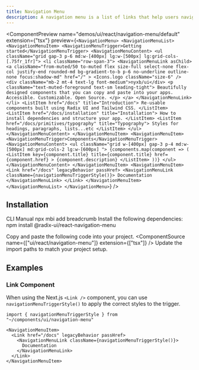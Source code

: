 ```yaml
---
title: Navigation Menu
description: A navigation menu is a list of links that help users navigate between different pages on a website.
---
```


<ComponentPreview
  name="demos/ui/react/navigation-menu/default"
  extension={"tsx"}
  preview={`<NavigationMenu>
      <NavigationMenuList>
        <NavigationMenuItem>
            <NavigationMenuTrigger>Getting started</NavigationMenuTrigger>
            <NavigationMenuContent>
              <ul className="grid gap-3 p-6 md:w-[400px] lg:w-[500px] lg:grid-cols-[.75fr_1fr]">
                  <li className="row-span-3">
                    <NavigationMenuLink asChild>
                        <a
                          className="from-muted/50 to-muted flex size-full select-none flex-col justify-end rounded-md bg-gradient-to-b p-6 no-underline outline-none focus:shadow-md"
                          href="/"
                        >
                          <Icons.logo className="size-6" />
                          <div className="mb-2 mt-4 text-lg font-medium">nyxb/ui</div>
                          <p className="text-muted-foreground text-sm leading-tight">
                              Beautifully designed components that you can copy and
                              paste into your apps. Accessible. Customizable. Open
                              Source.
                          </p>
                        </a>
                    </NavigationMenuLink>
                  </li>
                  <ListItem href="/docs" title="Introduction">
                    Re-usable components built using Radix UI and Tailwind CSS.
                  </ListItem>
                  <ListItem href="/docs/installation" title="Installation">
                    How to install dependencies and structure your app.
                  </ListItem>
                  <ListItem href="/docs/primitives/typography" title="Typography">
                    Styles for headings, paragraphs, lists...etc
                  </ListItem>
              </ul>
            </NavigationMenuContent>
        </NavigationMenuItem>
        <NavigationMenuItem>
            <NavigationMenuTrigger>Components</NavigationMenuTrigger>
            <NavigationMenuContent>
              <ul className="grid w-[400px] gap-3 p-4 md:w-[500px] md:grid-cols-2 lg:w-[600px] ">
                  {components.map(component => (
                    <ListItem
                        key={component.title}
                        title={component.title}
                        href={component.href}
                    >
                        {component.description}
                    </ListItem>
                  ))}
              </ul>
            </NavigationMenuContent>
        </NavigationMenuItem>
        <NavigationMenuItem>
            <Link href="/docs" legacyBehavior passHref>
              <NavigationMenuLink className={navigationMenuTriggerStyle()}>
                  Documentation
              </NavigationMenuLink>
            </Link>
        </NavigationMenuItem>
      </NavigationMenuList>
</NavigationMenu>`}
/>

## Installation

<Tabs defaultValue="cli">
<TabsList>
<TabsTrigger value="cli">
CLI
</TabsTrigger>
<TabsTrigger value="manual">  
Manual
</TabsTrigger>
</TabsList>

<TabsContent value="cli">
<Bash>
<BashCommand>npx</BashCommand> mbi add breadcrumb
</Bash>
</TabsContent>

<TabsContent value="manual">
<Steps>
<Step>Install the following dependencies:</Step>

<Bash>
<BashCommand>npm </BashCommand>install  @radix-ui/react-navigation-menu
</Bash>

  <Step>Copy and paste the following code into your project.</Step>
  <ComponentSource  name={["ui/react/navigation-menu"]} extension={["tsx"]} />
  <Step>Update the import paths to match your project setup.</Step>

</Steps>
</TabsContent>
</Tabs>

## Examples

### Link Component

When using the Next.js `<Link />` component, you can use `navigationMenuTriggerStyle()` to apply the correct styles to the trigger.

```tsx
import { navigationMenuTriggerStyle } from "~/components/ui/navigation-menu"

<NavigationMenuItem>
  <Link href="/docs" legacyBehavior passHref>
    <NavigationMenuLink className={navigationMenuTriggerStyle()}>
      Documentation
    </NavigationMenuLink>
  </Link>
</NavigationMenuItem>
```